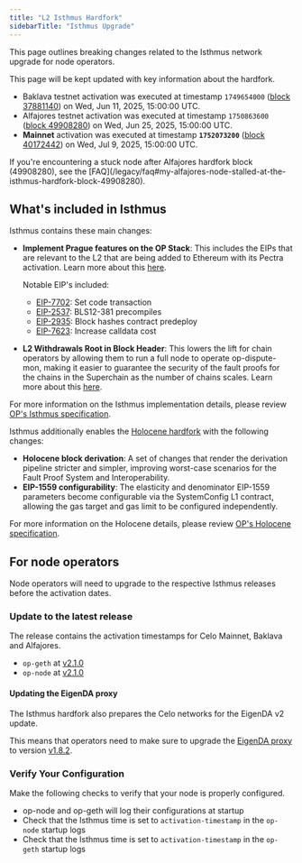 ```yaml
---
title: "L2 Isthmus Hardfork"
sidebarTitle: "Isthmus Upgrade"
---
```


This page outlines breaking changes related to the Isthmus network upgrade for node operators.

<Note>
This page will be kept updated with key information about the hardfork.

- Baklava testnet activation was executed at timestamp `1749654000` ([block 37881140](https://celo-baklava.blockscout.com/block/0xec4a86ed28d74090b71cb59c34e4b31b8a49ef00b09880d67034dc56237e4b1d)) on Wed, Jun 11, 2025, 15:00:00 UTC.
- Alfajores testnet activation was executed at timestamp `1750863600` ([block 49908280](https://celo-alfajores.blockscout.com/block/0x643b5ce0b59b83ffd8a9b9cfc13a91eeb1228094e0dbb3e1927ec2afc28dfbcb)) on Wed, Jun 25, 2025, 15:00:00 UTC.
- **Mainnet** activation was executed at timestamp **`1752073200`** ([block 40172442](https://celo.blockscout.com/block/0xdef57aaf634a3de07e7763db9b21d5e192e784316b8c233a2a4cd1eea6bf4f41)) on Wed, Jul 9, 2025, 15:00:00 UTC.
</Note>

<Warning>
If you're encountering a stuck node after Alfajores hardfork block (49908280), see the [FAQ](/legacy/faq#my-alfajores-node-stalled-at-the-isthmus-hardfork-block-49908280).
</Warning>

## What's included in Isthmus

Isthmus contains these main changes:

- **Implement Prague features on the OP Stack**: This includes the EIPs that are relevant to the L2 that are being added to Ethereum with its Pectra activation. Learn more about this [here](https://gov.optimism.io/t/proposal-preview-implement-prague-features-on-the-op-stack/9703).

  Notable EIP's included:
  - [EIP-7702](https://github.com/ethereum/EIPs/blob/f27ddf2b0af7e862a967ee38ceeaa7d980786ca1/EIPS/eip-7702.md): Set code transaction
  - [EIP-2537](https://github.com/ethereum/EIPs/blob/f27ddf2b0af7e862a967ee38ceeaa7d980786ca1/EIPS/eip-2537.md): BLS12-381 precompiles
  - [EIP-2935](https://github.com/ethereum/EIPs/blob/f27ddf2b0af7e862a967ee38ceeaa7d980786ca1/EIPS/eip-2935.md): Block hashes contract predeploy
  - [EIP-7623](https://github.com/ethereum/EIPs/blob/f27ddf2b0af7e862a967ee38ceeaa7d980786ca1/EIPS/eip-7623.md): Increase calldata cost

- **L2 Withdrawals Root in Block Header**: This lowers the lift for chain operators by allowing them to run a full node to operate op-dispute-mon, making it easier to guarantee the security of the fault proofs for the chains in the Superchain as the number of chains scales. Learn more about this [here](https://gov.optimism.io/t/proposal-preview-l2-withdrawals-root-in-block-header/9730).

For more information on the Isthmus implementation details, please review [OP's Isthmus specification](https://specs.optimism.io/protocol/isthmus/overview.html).

Isthmus additionally enables the [Holocene hardfork](https://docs.optimism.io/notices/holocene-changes) with the following changes:

- **Holocene block derivation**: A set of changes that render the derivation pipeline stricter and simpler, improving worst-case scenarios for the Fault Proof System and Interoperability.
- **EIP-1559 configurability**: The elasticity and denominator EIP-1559 parameters become configurable via the SystemConfig L1 contract, allowing the gas target and gas limit to be configured independently.

For more information on the Holocene details, please review [OP's Holocene specification](https://specs.optimism.io/protocol/holocene/overview.html).

## For node operators

Node operators will need to upgrade to the respective Isthmus releases before the activation dates.

### Update to the latest release

The release contains the activation timestamps for Celo Mainnet, Baklava and Alfajores.

- `op-geth` at [v2.1.0](https://github.com/celo-org/op-geth/releases/tag/celo-v2.1.0)
- `op-node` at [v2.1.0](https://github.com/celo-org/optimism/releases/tag/celo-v2.1.0)

#### Updating the EigenDA proxy

The Isthmus hardfork also prepares the Celo networks for the EigenDA v2 update.

This means that operators need to make sure to upgrade the [EigenDA proxy](https://github.com/Layr-Labs/eigenda/tree/master/api/proxy) to version [v1.8.2](https://github.com/Layr-Labs/eigenda/pkgs/container/eigenda-proxy/437919973?tag=v1.8.2).

### Verify Your Configuration

Make the following checks to verify that your node is properly configured.

- op-node and op-geth will log their configurations at startup
- Check that the Isthmus time is set to `activation-timestamp` in the `op-node` startup logs
- Check that the Isthmus time is set to `activation-timestamp` in the `op-geth` startup logs
